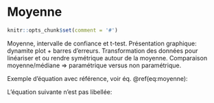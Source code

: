 # Moyenne {#moyenne}

```r
knitr::opts_chunk$set(comment = '#')
```

Moyenne, intervalle de confiance et t-test. Présentation graphique: dynamite plot + barres d’erreurs. Transformation des données pour linéariser et ou rendre symétrique autour de la moyenne. Comparaison moyenne/médiane => paramétrique versus non paramétrique.

Exemple d'équation avec référence, voir éq. \@ref(eq:moyenne):

\begin{equation} 
  \mu=\sum_{i=1}^n{\frac{x_i}{n}}
  (\#eq:moyenne)
\end{equation} 

L'équation suivante n'est pas libellée:

\begin{equation*} 
  \mu=\frac{\sum_{i=1}^nx_i}{n}
\end{equation*}
